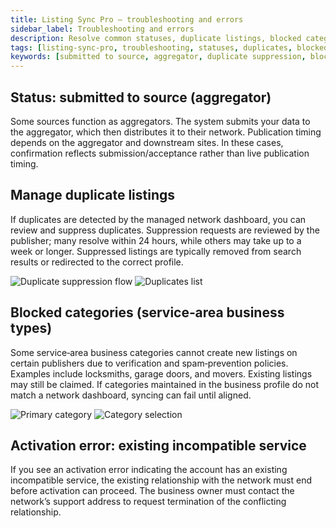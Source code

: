 ```yaml
---
title: Listing Sync Pro – troubleshooting and errors
sidebar_label: Troubleshooting and errors
description: Resolve common statuses, duplicate listings, blocked categories, and activation conflicts.
tags: [listing-sync-pro, troubleshooting, statuses, duplicates, blocked-categories]
keywords: [submitted to source, aggregator, duplicate suppression, blocked categories, incompatible service]
---
```


## Status: submitted to source (aggregator)

Some sources function as aggregators. The system submits your data to the aggregator, which then distributes it to their network. Publication timing depends on the aggregator and downstream sites. In these cases, confirmation reflects submission/acceptance rather than live publication timing.

## Manage duplicate listings

If duplicates are detected by the managed network dashboard, you can review and suppress duplicates. Suppression requests are reviewed by the publisher; many resolve within 24 hours, while others may take up to a week or longer. Suppressed listings are typically removed from search results or redirected to the correct profile.

![Duplicate suppression flow](./img/yext-duplicate-suppression-19964994701207.jpg)
![Duplicates list](./img/yext-duplicates-list-19965038935959.jpg)

## Blocked categories (service‑area business types)

Some service‑area business categories cannot create new listings on certain publishers due to verification and spam‑prevention policies. Examples include locksmiths, garage doors, and movers. Existing listings may still be claimed. If categories maintained in the business profile do not match a network dashboard, syncing can fail until aligned.

![Primary category](./img/yext-primary-category.jpg)
![Category selection](./img/yext-category-selection.jpg)

## Activation error: existing incompatible service

If you see an activation error indicating the account has an existing incompatible service, the existing relationship with the network must end before activation can proceed. The business owner must contact the network’s support address to request termination of the conflicting relationship.

